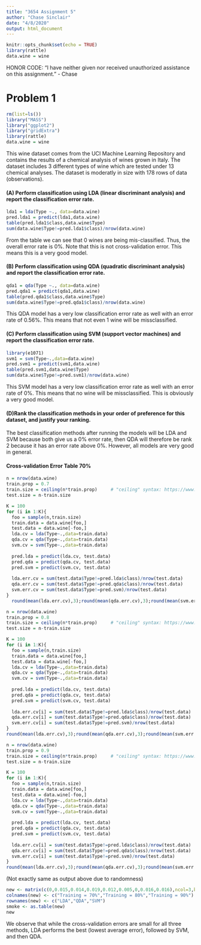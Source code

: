 ---
title: "3654 Assignment 5"
author: "Chase Sinclair"
date: "4/8/2020"
output: html_document
---

```{r setup, include=FALSE}
knitr::opts_chunk$set(echo = TRUE)
library(rattle)
data.wine = wine
```
HONOR CODE: “I have neither given nor received unauthorized assistance on this assignment.” - Chase



# Problem 1
```{r}
rm(list=ls())
library("MASS")
library("ggplot2")
library("gridExtra")
library(rattle)
data.wine = wine
```

This wine dataset comes from the UCI Machine Learning Repository and contains the results of a chemical analysis of wines grown in Italy. The dataset includes 3 different types of wine which are tested under 13 chemical analyses. The dataset is moderatly in size with 178 rows of data (observations). 


#### (A)  Perform classification using LDA (linear discriminant analysis) and report the classification error rate. 
```{r}
lda1 = lda(Type ~., data=data.wine)
pred.lda1 = predict(lda1,data.wine)
table(pred.lda1$class,data.wine$Type)
sum(data.wine$Type!=pred.lda1$class)/nrow(data.wine)
```

From the table we can see that 0 wines are being mis-classified. Thus, the overall error rate is 0%. Note that this is not cross-validation error. This means this is a very good model.

#### (B) Perform classification using QDA (quadratic discriminant analysis) and report the classification error rate.
```{r}
qda1 = qda(Type ~., data=data.wine)
pred.qda1 = predict(qda1,data.wine)
table(pred.qda1$class,data.wine$Type)
sum(data.wine$Type!=pred.qda1$class)/nrow(data.wine)
```

This QDA model has a very low classification error rate as well with an error rate of 0.56%. This means that not even 1 wine will be missclassified.

#### (C)  Perform classification using SVM (support vector machines) and report the classification error rate.
```{r}
library(e1071)
svm1 = svm(Type~.,data=data.wine)
pred.svm1 = predict(svm1,data.wine)
table(pred.svm1,data.wine$Type) 
sum(data.wine$Type!=pred.svm1)/nrow(data.wine)
```
This SVM model has a very low classification error rate as well with an error rate of 0%. This means that no wine will be missclassified. This is obviously a very good model.

#### (D)Rank the classification methods in your order of preference for this dataset, and justify your ranking. 

The best classification methods after running the models will be LDA and SVM because both give us a 0% error rate, then QDA will therefore be rank 2 because it has an error rate above 0%. However, all models are very good in general. 


#### Cross-validation Error Table 70%
```{r}
n = nrow(data.wine)
train.prop = 0.7
train.size = ceiling(n*train.prop)     # "ceiling" syntax: https://www.tutorialgateway.org/r-ceiling-function/
test.size = n-train.size

K = 100
for (i in 1:K){
  foo = sample(n,train.size)
  train.data = data.wine[foo,]
  test.data = data.wine[-foo,]
  lda.cv = lda(Type~.,data=train.data)
  qda.cv = qda(Type~.,data=train.data)
  svm.cv = svm(Type~.,data=train.data)
  
  pred.lda = predict(lda.cv, test.data)
  pred.qda = predict(qda.cv, test.data)
  pred.svm = predict(svm.cv, test.data)
  
  lda.err.cv = sum(test.data$Type!=pred.lda$class)/nrow(test.data)
  qda.err.cv = sum(test.data$Type!=pred.qda$class)/nrow(test.data)
  svm.err.cv = sum(test.data$Type!=pred.svm)/nrow(test.data)
}
  round(mean(lda.err.cv),3);round(mean(qda.err.cv),3);round(mean(svm.err.cv),3)
```

```{r}
n = nrow(data.wine)
train.prop = 0.8
train.size = ceiling(n*train.prop)     # "ceiling" syntax: https://www.tutorialgateway.org/r-ceiling-function/
test.size = n-train.size

K = 100
for (i in 1:K){
  foo = sample(n,train.size)
  train.data = data.wine[foo,]
  test.data = data.wine[-foo,]
  lda.cv = lda(Type~.,data=train.data)
  qda.cv = qda(Type~.,data=train.data)
  svm.cv = svm(Type~.,data=train.data)
  
  pred.lda = predict(lda.cv, test.data)
  pred.qda = predict(qda.cv, test.data)
  pred.svm = predict(svm.cv, test.data)
  
  lda.err.cv[i] = sum(test.data$Type!=pred.lda$class)/nrow(test.data)
  qda.err.cv[i] = sum(test.data$Type!=pred.qda$class)/nrow(test.data)
  svm.err.cv[i] = sum(test.data$Type!=pred.svm)/nrow(test.data)
}
round(mean(lda.err.cv),3);round(mean(qda.err.cv),3);round(mean(svm.err.cv),3)
```

```{r}
n = nrow(data.wine)
train.prop = 0.9
train.size = ceiling(n*train.prop)     # "ceiling" syntax: https://www.tutorialgateway.org/r-ceiling-function/
test.size = n-train.size

K = 100
for (i in 1:K){
  foo = sample(n,train.size)
  train.data = data.wine[foo,]
  test.data = data.wine[-foo,]
  lda.cv = lda(Type~.,data=train.data)
  qda.cv = qda(Type~.,data=train.data)
  svm.cv = svm(Type~.,data=train.data)
  
  pred.lda = predict(lda.cv, test.data)
  pred.qda = predict(qda.cv, test.data)
  pred.svm = predict(svm.cv, test.data)
  
  lda.err.cv[i] = sum(test.data$Type!=pred.lda$class)/nrow(test.data)
  qda.err.cv[i] = sum(test.data$Type!=pred.qda$class)/nrow(test.data)
  svm.err.cv[i] = sum(test.data$Type!=pred.svm)/nrow(test.data)
}
round(mean(lda.err.cv),3);round(mean(qda.err.cv),3);round(mean(svm.err.cv),3)
```

(Not exactly same as output above due to randomness)
```{r}
new <- matrix(c(0,0.015,0.014,0.019,0.012,0.005,0,0.016,0.016),ncol=3,byrow=TRUE)
colnames(new) <- c("Training = 70%","Training = 80%","Training = 90%")
rownames(new) <- c("LDA","QDA","SVM")
smoke <- as.table(new)
new
```

We observe that while the cross-validation errors are small for all three methods, LDA performs the best (lowest average error), followed by SVM, and then QDA.














